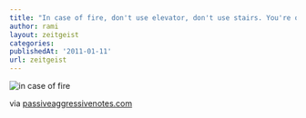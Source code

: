 ```yaml
---
title: "In case of fire, don't use elevator, don't use stairs. You're on the ground floor, silly!"
author: rami
layout: zeitgeist
categories:
publishedAt: '2011-01-11'
url: zeitgeist
---
```


![in case of fire](/assets/images/content/zeitgeist/in-case-of-fire.jpg) 
  
via [passiveaggressivenotes.com](http://www.passiveaggressivenotes.com/2011/01/10/fanning-the-first-floor-flamers/)

